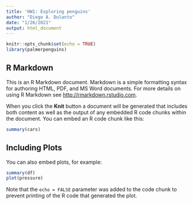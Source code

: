 ```yaml
---
title: 'HW1: Exploring penguins'
author: "Diego A. Dulanto"
date: "1/26/2021"
output: html_document
---
```


```r
knitr::opts_chunk$set(echo = TRUE)
library(palmerpenguins)
```

## R Markdown



This is an R Markdown document. Markdown is a simple formatting syntax for authoring HTML, PDF, and MS Word documents. For more details on using R Markdown see <http://rmarkdown.rstudio.com>.

When you click the **Knit** button a document will be generated that includes both content as well as the output of any embedded R code chunks within the document. You can embed an R code chunk like this:

```r
summary(cars)
```

## Including Plots

You can also embed plots, for example:

```r
summary(df)
plot(pressure)
```

Note that the `echo = FALSE` parameter was added to the code chunk to prevent printing of the R code that generated the plot.
